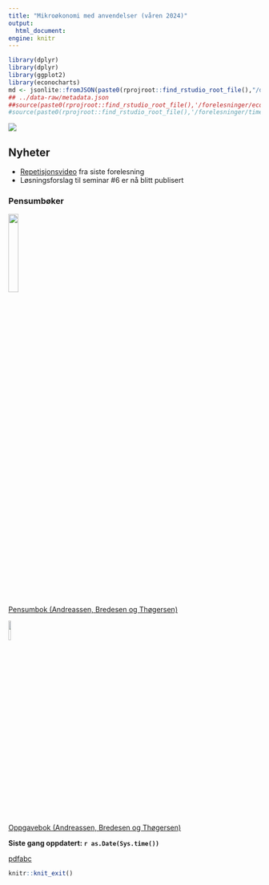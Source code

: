 ```yaml
---
title: "Mikroøkonomi med anvendelser (våren 2024)"
output:
  html_document:
engine: knitr
---
```




```r
library(dplyr)
library(dplyr)
library(ggplot2)
library(econocharts)
md <- jsonlite::fromJSON(paste0(rprojroot::find_rstudio_root_file(),"/data-raw/metadata.json"))
## ../data-raw/metadata.json
##source(paste0(rprojroot::find_rstudio_root_file(),'/forelesninger/econplot.R'))
#source(paste0(rprojroot::find_rstudio_root_file(),'/forelesninger/timeplan.R'))
```

![](man/figures/abc.jpg)

## Nyheter

- [Repetisjonsvideo](https://hiof.cloud.panopto.eu/Panopto/Pages/Sessions/List.aspx?folderID=e23b9a50-ff4d-4494-b1dc-b0ec014eb815) fra siste forelesning
- Løsningsforslag til seminar #6 er nå blitt publisert

### Pensumbøker

![](man/figures/pensum.jpg){width=20%}
<br>
[Pensumbok (Andreassen, Bredesen og Thøgersen)](https://www.cappelendammundervisning.no/_innforing-i-mikrookonomi-9788202640521)
<br>

![](man/figures/oppgaver.jpg){width=10%}

[Oppgavebok (Andreassen, Bredesen og Thøgersen)](https://www.cappelendammundervisning.no/_innforing-i-mikrookonomi-ovingsoppgaver-med-losningsforslag-9788202656485)
<br>

**Siste gang oppdatert: `r as.Date(Sys.time())`**

::: {.content-visible when-profile="internal"}

<a href="abc.pdf">pdfabc</a>

:::


```r
knitr::knit_exit()
```

